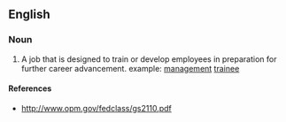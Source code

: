 ==English==

===Noun===
{{en-noun|head=[[developmental]] [[position]]}}

# A job that is designed to train or develop employees in preparation for further career advancement.  example:  [[management]] [[trainee]]

====References====
* http://www.opm.gov/fedclass/gs2110.pdf